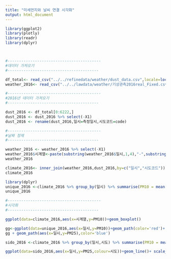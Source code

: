 ```yaml
---
title: "미세먼지와 날씨 연결 시각화"
output: html_document
---
```


```r
library(ggplot2)
library(plotly)
library(readr)
library(dplyr)



#-----------------------------------------
#데이터 가져오기
#----------------------------------------

df_total<- read_csv("../../refinedata/weather/dust_data.csv",locale=locale('ko',encoding='euc-kr'))
weather_2016<- read_csv("../../lawdata/weather/기상관측2016real_Fixed.csv",locale=locale('ko',encoding='euc-kr'))
```

```r
#-----------------------------------------
#2016년 데이터 가져오기
#----------------------------------------

dust_2016 <- df_total[0:6222,]
dust_2016 <- dust_2016 %>% select(-X1)
dust_2016 <- rename(dust_2016,일시=측정일시,시도코드=code)

```


```r
#-----------------------------------------
#날짜 정제
#----------------------------------------

weather_2016 <- weather_2016 %>% select(-X1)
weather_2016$시계열<-paste(substring(weather_2016$일시,1,4),"-",substring(weather_2016$일시,5,6),sep="")
weather_2016

```


```r
climate_2016<- inner_join(weather_2016,dust_2016,by=c("일시","시도코드"))
climate_2016
```

```r
library(dplyr)
unique_2016 <-climate_2016 %>% group_by(일시) %>% summarise(PM10 = mean(PM10),PM25 = mean(PM25))
unique_2016
```

```r
#-----------------------------------------
#시각화
#----------------------------------------

ggplot(data=climate_2016,aes(x=시계열,y=PM10))+geom_boxplot()

```

```r
gg<-ggplot(data=unique_2016,aes(x=일시,y=PM10))+geom_path(color='red')+ scale_x_continuous(breaks=seq(20160101,20161231,100)) + scale_y_continuous(breaks=seq(0,150,25))
gg + geom_path(aes(x=일시,y=PM25),color='blue')

```

```r
sido_2016 <-climate_2016 %>% group_by(일시,시도) %>% summarise(PM10 = mean(PM10),PM25 = mean(PM25))

ggplot(data=sido_2016,aes(x=일시,y=PM25,colour=시도))+geom_line()+ scale_x_continuous(breaks=seq(20160101,20161231,100)) + scale_y_continuous(limits = c(0, 150))
```







